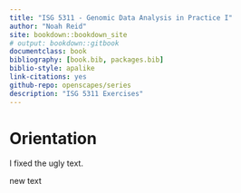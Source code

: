 ```yaml
--- 
title: "ISG 5311 - Genomic Data Analysis in Practice I"
author: "Noah Reid"
site: bookdown::bookdown_site
# output: bookdown::gitbook
documentclass: book
bibliography: [book.bib, packages.bib]
biblio-style: apalike
link-citations: yes
github-repo: openscapes/series
description: "ISG 5311 Exercises"
---
```


# Orientation {-}


I fixed the ugly text. 

new text

